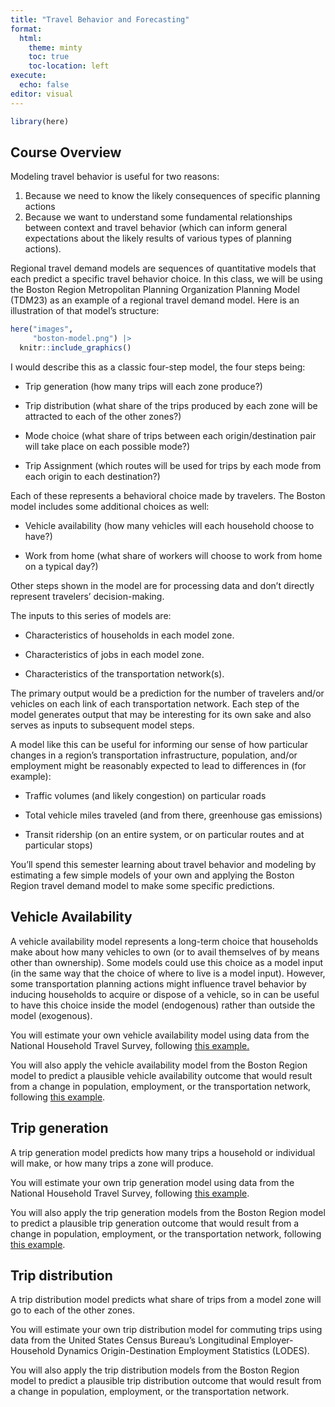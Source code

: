```yaml
---
title: "Travel Behavior and Forecasting"
format: 
  html:
    theme: minty
    toc: true
    toc-location: left
execute: 
  echo: false
editor: visual
---
```


```r
library(here)
```

## Course Overview

Modeling travel behavior is useful for two reasons:

1.  Because we need to know the likely consequences of specific planning actions
2.  Because we want to understand some fundamental relationships between context and travel behavior (which can inform general expectations about the likely results of various types of planning actions).

Regional travel demand models are sequences of quantitative models that each predict a specific travel behavior choice. In this class, we will be using the Boston Region Metropolitan Planning Organization Planning Model (TDM23) as an example of a regional travel demand model. Here is an illustration of that model's structure:

```r

here("images",
     "boston-model.png") |>
  knitr::include_graphics()
```

I would describe this as a classic four-step model, the four steps being:

-   Trip generation (how many trips will each zone produce?)

-   Trip distribution (what share of the trips produced by each zone will be attracted to each of the other zones?)

-   Mode choice (what share of trips between each origin/destination pair will take place on each possible mode?)

-   Trip Assignment (which routes will be used for trips by each mode from each origin to each destination?)

Each of these represents a behavioral choice made by travelers. The Boston model includes some additional choices as well:

-   Vehicle availability (how many vehicles will each household choose to have?)

-   Work from home (what share of workers will choose to work from home on a typical day?)

Other steps shown in the model are for processing data and don't directly represent travelers' decision-making.

The inputs to this series of models are:

-   Characteristics of households in each model zone.

-   Characteristics of jobs in each model zone.

-   Characteristics of the transportation network(s).

The primary output would be a prediction for the number of travelers and/or vehicles on each link of each transportation network. Each step of the model generates output that may be interesting for its own sake and also serves as inputs to subsequent model steps.

A model like this can be useful for informing our sense of how particular changes in a region's transportation infrastructure, population, and/or employment might be reasonably expected to lead to differences in (for example):

-   Traffic volumes (and likely congestion) on particular roads

-   Total vehicle miles traveled (and from there, greenhouse gas emissions)

-   Transit ridership (on an entire system, or on particular routes and at particular stops)

You'll spend this semester learning about travel behavior and modeling by estimating a few simple models of your own and applying the Boston Region travel demand model to make some specific predictions.

## Vehicle Availability

A vehicle availability model represents a long-term choice that households make about how many vehicles to own (or to avail themselves of by means other than ownership). Some models could use this choice as a model input (in the same way that the choice of where to live is a model input). However, some transportation planning actions might influence travel behavior by inducing households to acquire or dispose of a vehicle, so in can be useful to have this choice inside the model (endogenous) rather than outside the model (exogenous).

You will estimate your own vehicle availability model using data from the National Household Travel Survey, following [this example.](https://gsd-ses-5394-sp2025.github.io/examples/P2/P2.html)

You will also apply the vehicle availability model from the Boston Region model to predict a plausible vehicle availability outcome that would result from a change in population, employment, or the transportation network, following [this example](https://gsd-ses-5394-sp2025.github.io/examples/T1/T1).

## Trip generation

A trip generation model predicts how many trips a household or individual will make, or how many trips a zone will produce.

You will estimate your own trip generation model using data from the National Household Travel Survey, following [this example](https://gsd-ses-5394-sp2025.github.io/examples/P3/P3).

You will also apply the trip generation models from the Boston Region model to predict a plausible trip generation outcome that would result from a change in population, employment, or the transportation network, following [this example](https://gsd-ses-5394-sp2025.github.io/examples/T2/T2).

## Trip distribution

A trip distribution model predicts what share of trips from a model zone will go to each of the other zones.

You will estimate your own trip distribution model for commuting trips using data from the United States Census Bureau's Longitudinal Employer-Household Dynamics Origin-Destination Employment Statistics (LODES).

You will also apply the trip distribution models from the Boston Region model to predict a plausible trip distribution outcome that would result from a change in population, employment, or the transportation network.
